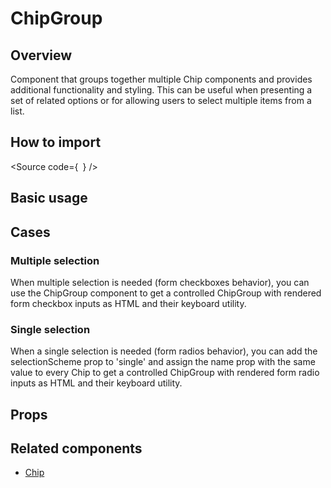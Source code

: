 

<Meta of={Stories} />

# ChipGroup

## Overview

Component that groups together multiple Chip components and provides additional functionality and styling.
This can be useful when presenting a set of related options or for allowing users to select multiple items from a list.

## How to import

<Source
  code={`
`}
/>

## Basic usage

<Canvas of={Stories.Base} />

## Cases

### Multiple selection

When multiple selection is needed (form checkboxes behavior), you can use the ChipGroup component to
get a controlled ChipGroup with rendered form checkbox inputs as HTML and their keyboard utility.

<Canvas of={CaseStories.MultipleSelection} />

### Single selection

When a single selection is needed (form radios behavior), you can add the selectionScheme prop to 'single' and assign
the name prop with the same value to every Chip to get a controlled ChipGroup with rendered form radio inputs as HTML and their keyboard utility.

<Canvas of={CaseStories.SingleSelection} />

## Props

<ArgTypes of={Stories} />

## Related components

- [Chip](?path=/docs/components-core-form-chip--docs)
